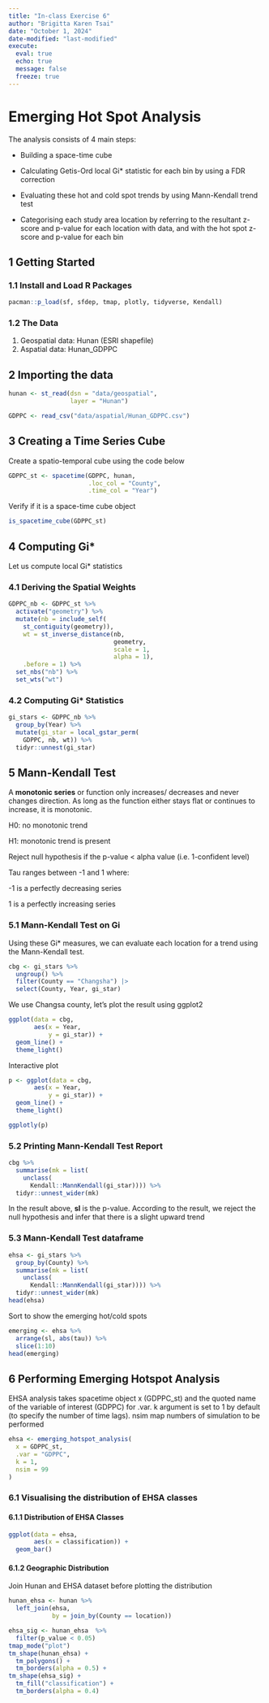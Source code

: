 ```yaml
---
title: "In-class Exercise 6"
author: "Brigitta Karen Tsai"
date: "October 1, 2024"
date-modified: "last-modified"
execute: 
  eval: true
  echo: true
  message: false
  freeze: true
---
```


# Emerging Hot Spot Analysis

The analysis consists of 4 main steps:

-   Building a space-time cube

-   Calculating Getis-Ord local Gi\* statistic for each bin by using a FDR correction

-   Evaluating these hot and cold spot trends by using Mann-Kendall trend test

-   Categorising each study area location by referring to the resultant z-score and p-value for each location with data, and with the hot spot z-score and p-value for each bin

## 1 Getting Started

### 1.1 Install and Load R Packages

```r
pacman::p_load(sf, sfdep, tmap, plotly, tidyverse, Kendall)
```

### 1.2 The Data

1.  Geospatial data: Hunan (ESRI shapefile)
2.  Aspatial data: Hunan_GDPPC

## 2 Importing the data

```r
hunan <- st_read(dsn = "data/geospatial", 
                 layer = "Hunan")
```

```r
GDPPC <- read_csv("data/aspatial/Hunan_GDPPC.csv")
```

## 3 Creating a Time Series Cube

Create a spatio-temporal cube using the code below

```r
GDPPC_st <- spacetime(GDPPC, hunan,
                      .loc_col = "County",
                      .time_col = "Year")
```

Verify if it is a space-time cube object

```r
is_spacetime_cube(GDPPC_st)
```

## 4 Computing Gi\*

Let us compute local Gi\* statistics

### 4.1 Deriving the Spatial Weights

```r
GDPPC_nb <- GDPPC_st %>%
  activate("geometry") %>%
  mutate(nb = include_self(
    st_contiguity(geometry)),
    wt = st_inverse_distance(nb, 
                             geometry, 
                             scale = 1,
                             alpha = 1),
    .before = 1) %>%
  set_nbs("nb") %>%
  set_wts("wt")
```

### 4.2 Computing Gi\* Statistics

```r
gi_stars <- GDPPC_nb %>% 
  group_by(Year) %>% 
  mutate(gi_star = local_gstar_perm(
    GDPPC, nb, wt)) %>% 
  tidyr::unnest(gi_star)
```

## 5 Mann-Kendall Test

A **monotonic series** or function only increases/ decreases and never changes direction. As long as the function either stays flat or continues to increase, it is monotonic.

H0: no monotonic trend

H1: monotonic trend is present

Reject null hypothesis if the p-value \< alpha value (i.e. 1-confident level)

Tau ranges between -1 and 1 where:

-1 is a perfectly decreasing series

1 is a perfectly increasing series

### 5.1 Mann-Kendall Test on Gi

Using these Gi\* measures, we can evaluate each location for a trend using the Mann-Kendall test.

```r
cbg <- gi_stars %>% 
  ungroup() %>% 
  filter(County == "Changsha") |> 
  select(County, Year, gi_star)
```

We use Changsa county, let's plot the result using ggplot2

```r
ggplot(data = cbg, 
       aes(x = Year, 
           y = gi_star)) +
  geom_line() +
  theme_light()
```

Interactive plot

```r
p <- ggplot(data = cbg, 
       aes(x = Year, 
           y = gi_star)) +
  geom_line() +
  theme_light()

ggplotly(p)
```

### 5.2 Printing Mann-Kendall Test Report

```r
cbg %>%
  summarise(mk = list(
    unclass(
      Kendall::MannKendall(gi_star)))) %>% 
  tidyr::unnest_wider(mk)
```

In the result above, **sl** is the p-value. According to the result, we reject the null hypothesis and infer that there is a slight upward trend

### 5.3 Mann-Kendall Test dataframe

```r
ehsa <- gi_stars %>%
  group_by(County) %>%
  summarise(mk = list(
    unclass(
      Kendall::MannKendall(gi_star)))) %>%
  tidyr::unnest_wider(mk)
head(ehsa)
```

Sort to show the emerging hot/cold spots

```r
emerging <- ehsa %>% 
  arrange(sl, abs(tau)) %>% 
  slice(1:10)
head(emerging)
```

## 6 Performing Emerging Hotspot Analysis

EHSA analysis takes spacetime object x (GDPPC_st) and the quoted name of the variable of interest (GDPPC) for .var. k argument is set to 1 by default (to specify the number of time lags). nsim map numbers of simulation to be performed

```r
ehsa <- emerging_hotspot_analysis(
  x = GDPPC_st, 
  .var = "GDPPC", 
  k = 1, 
  nsim = 99
)
```

### 6.1 Visualising the distribution of EHSA classes

#### 6.1.1 Distribution of EHSA Classes

```r
ggplot(data = ehsa,
       aes(x = classification)) +
  geom_bar()
```

#### 6.1.2 Geographic Distribution

Join Hunan and EHSA dataset before plotting the distribution

```r
hunan_ehsa <- hunan %>%
  left_join(ehsa,
            by = join_by(County == location))
```

```r
ehsa_sig <- hunan_ehsa  %>%
  filter(p_value < 0.05)
tmap_mode("plot")
tm_shape(hunan_ehsa) +
  tm_polygons() +
  tm_borders(alpha = 0.5) +
tm_shape(ehsa_sig) +
  tm_fill("classification") + 
  tm_borders(alpha = 0.4)
```

